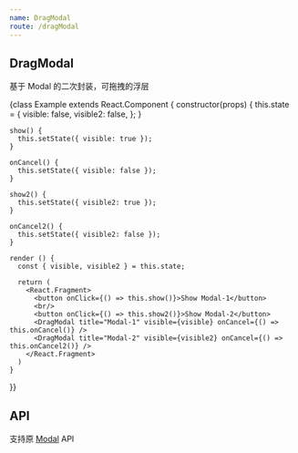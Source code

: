 ```yaml
---
name: DragModal
route: /dragModal
---
```



## DragModal

基于 Modal 的二次封装，可拖拽的浮层

<Playground>
  {class Example extends React.Component {
    constructor(props) {
      this.state = {
        visible: false,
        visible2: false,
      };
    }

    show() {
      this.setState({ visible: true });
    }

    onCancel() {
      this.setState({ visible: false });
    }

    show2() {
      this.setState({ visible2: true });
    }

    onCancel2() {
      this.setState({ visible2: false });
    }

    render () {
      const { visible, visible2 } = this.state;

      return (
        <React.Fragment>
          <button onClick={() => this.show()}>Show Modal-1</button>
          <br/>
          <button onClick={() => this.show2()}>Show Modal-2</button>
          <DragModal title="Modal-1" visible={visible} onCancel={() => this.onCancel()} />
          <DragModal title="Modal-2" visible={visible2} onCancel={() => this.onCancel2()} />
        </React.Fragment>
      )
    }
  }}
</Playground>

## API

支持原 [Modal](https://ant-design.gitee.io/components/modal-cn/) API